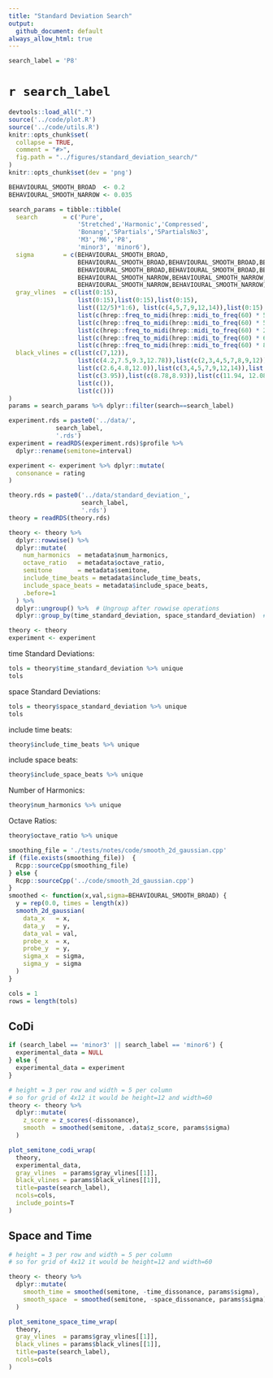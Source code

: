 ```yaml
---
title: "Standard Deviation Search"
output:
  github_document: default
always_allow_html: true
---
```


```r
search_label = 'P8'
```

# `r search_label`

```r
devtools::load_all(".")
source('../code/plot.R')
source('../code/utils.R')
knitr::opts_chunk$set(
  collapse = TRUE,
  comment = "#>",
  fig.path = "../figures/standard_deviation_search/"
)
knitr::opts_chunk$set(dev = 'png')
```

```r
BEHAVIOURAL_SMOOTH_BROAD  <- 0.2
BEHAVIOURAL_SMOOTH_NARROW <- 0.035

search_params = tibble::tibble(
  search       = c('Pure',
                   'Stretched','Harmonic','Compressed',
                   'Bonang','5Partials','5PartialsNo3',
                   'M3','M6','P8',
                   'minor3', 'minor6'),
  sigma        = c(BEHAVIOURAL_SMOOTH_BROAD,
                   BEHAVIOURAL_SMOOTH_BROAD,BEHAVIOURAL_SMOOTH_BROAD,BEHAVIOURAL_SMOOTH_BROAD,
                   BEHAVIOURAL_SMOOTH_BROAD,BEHAVIOURAL_SMOOTH_BROAD,BEHAVIOURAL_SMOOTH_BROAD,
                   BEHAVIOURAL_SMOOTH_NARROW,BEHAVIOURAL_SMOOTH_NARROW,BEHAVIOURAL_SMOOTH_NARROW,
                   BEHAVIOURAL_SMOOTH_NARROW,BEHAVIOURAL_SMOOTH_NARROW),
  gray_vlines  = c(list(0:15),
                   list(0:15),list(0:15),list(0:15),
                   list((12/5)*1:6), list(c(4,5,7,9,12,14)),list(0:15),
                   list(c(hrep::freq_to_midi(hrep::midi_to_freq(60) * 5/4)-60,4,4.092442)),
                   list(c(hrep::freq_to_midi(hrep::midi_to_freq(60) * 5/3)-60,8.66952)),
                   list(c(hrep::freq_to_midi(hrep::midi_to_freq(60) * 2/1)-60)),
                   list(c(hrep::freq_to_midi(hrep::midi_to_freq(60) * 6/5)-60,3)),
                   list(c(hrep::freq_to_midi(hrep::midi_to_freq(60) * 8/5)-60,8))),
  black_vlines = c(list(c(7,12)),
                   list(c(4.2,7.5,9.3,12.78)),list(c(2,3,4,5,7,8,9,12)),list(c(3.8,4.8,11.1,14.5)),
                   list(c(2.6,4.8,12.0)),list(c(3,4,5,7,9,12,14)),list(c(4,5,7,9,12,14)),
                   list(c(3.95)),list(c(8.78,8.93)),list(c(11.94, 12.08)),
                   list(c()),
                   list(c()))
)
params = search_params %>% dplyr::filter(search==search_label)
```

```r
experiment.rds = paste0('../data/',
             search_label,
             '.rds')
experiment = readRDS(experiment.rds)$profile %>% 
  dplyr::rename(semitone=interval)

experiment <- experiment %>% dplyr::mutate(
  consonance = rating
)

theory.rds = paste0('../data/standard_deviation_',
                    search_label,
                    '.rds')
theory = readRDS(theory.rds)

```

```r
theory <- theory %>% 
  dplyr::rowwise() %>% 
  dplyr::mutate(
    num_harmonics  = metadata$num_harmonics,
    octave_ratio   = metadata$octave_ratio,
    semitone       = metadata$semitone,
    include_time_beats = metadata$include_time_beats, 
    include_space_beats = metadata$include_space_beats,
    .before=1
  ) %>% 
  dplyr::ungroup() %>%  # Ungroup after rowwise operations
  dplyr::group_by(time_standard_deviation, space_standard_deviation)  # Group by both variables
```

```r
theory <- theory
experiment <- experiment
```

time Standard Deviations:
```r
tols = theory$time_standard_deviation %>% unique
tols
```

space Standard Deviations:
```r
tols = theory$space_standard_deviation %>% unique
tols
```

include time beats:
```r
theory$include_time_beats %>% unique
```

include space beats:
```r
theory$include_space_beats %>% unique
```

Number of Harmonics:
```r
theory$num_harmonics %>% unique
```

Octave Ratios:
```r
theory$octave_ratio %>% unique
```

```r
smoothing_file = './tests/notes/code/smooth_2d_gaussian.cpp'
if (file.exists(smoothing_file))  {
  Rcpp::sourceCpp(smoothing_file)
} else {
  Rcpp::sourceCpp('../code/smooth_2d_gaussian.cpp')
}
smoothed <- function(x,val,sigma=BEHAVIOURAL_SMOOTH_BROAD) {
  y = rep(0.0, times = length(x))
  smooth_2d_gaussian(
    data_x   = x,
    data_y   = y,
    data_val = val,
    probe_x  = x,
    probe_y  = y, 
    sigma_x  = sigma,
    sigma_y  = sigma
  )
}
```

```r
cols = 1
rows = length(tols)
```

## CoDi

```r
if (search_label == 'minor3' || search_label == 'minor6') {
  experimental_data = NULL
} else {
  experimental_data = experiment
}
```

```r
# height = 3 per row and width = 5 per column
# so for grid of 4x12 it would be height=12 and width=60
theory <- theory %>% 
  dplyr::mutate(
    z_score = z_scores(-dissonance),
    smooth  = smoothed(semitone, .data$z_score, params$sigma)
  )

plot_semitone_codi_wrap(
  theory, 
  experimental_data,
  gray_vlines  = params$gray_vlines[[1]],
  black_vlines = params$black_vlines[[1]],
  title=paste(search_label),
  ncols=cols,
  include_points=T
)
```

## Space and Time

```r
# height = 3 per row and width = 5 per column
# so for grid of 4x12 it would be height=12 and width=60

theory <- theory %>% 
  dplyr::mutate(
    smooth_time = smoothed(semitone, -time_dissonance, params$sigma),
    smooth_space  = smoothed(semitone, -space_dissonance, params$sigma)
  )

plot_semitone_space_time_wrap(
  theory, 
  gray_vlines  = params$gray_vlines[[1]],
  black_vlines = params$black_vlines[[1]],
  title=paste(search_label),
  ncols=cols
)
```

